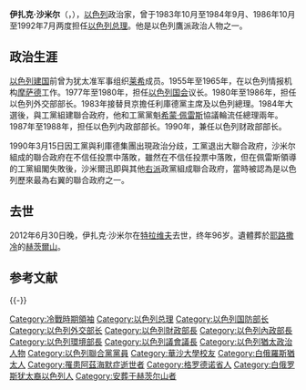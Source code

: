 {{unreferenced|time=2013-07-07T16:17:52+00:00}}
{{Infobox Prime Minister
| name                = 伊扎克·沙米尔
|original_name        = יצחק שמיר<br>Yitzhak Shamir
| birthname           = 伊扎克·贾吉尼基<br>Icchak Jaziernicki
| image               = Yitzhak Shamir (1980).jpg
| imagesize           = 
| caption             = 1980年的沙米尔
| office              = {{flagicon|Israel}} 第7任[[以色列总理|以色列总理]]
| term_start          = 1986年10月20日
| term_end            = 1992年7月13日
| president           = [[哈伊姆·赫尔佐克|哈伊姆·赫尔佐克]]
| predecessor         = [[西蒙·佩雷斯|西蒙·佩雷斯]]
| successor           = [[伊扎克·拉宾|伊扎克·拉宾]]
| term_start2         = 1983年10月10日
| term_end2           = 1984年9月13日
| president2          = [[哈伊姆·赫尔佐克|哈伊姆·赫尔佐克]]
| predecessor2        = [[梅纳赫姆·贝京|梅纳赫姆·贝京]]
| successor2          = [[西蒙·佩雷斯|西蒙·佩雷斯]]
| office3             = [[以色列国会|以色列国会]]议长
| term_start3         = 1977年6月13日
| term_end3           = 1980年3月10日
| predecessor3        = Yisrael Yeshayahu
| successor3          = Yitzhak Berman
| birth_date          = {{birth date|1915|10|22|mf=yes}}
| birth_place         = [[俄罗斯帝国|俄罗斯帝国]]Ruzhinoy
| death_date          = {{Death date and age|mf=yes|2012|6|30|1915|10|15}}
| death_place         = 以色列[[特拉维夫|特拉维夫]]
| resting_place       = 以色列[[耶路撒冷|耶路撒冷]][[赫茨爾山|赫茨爾山]]
| spouse              = {{Marriage|Shulamit Shamir|1944|2011|end=died}}
| children            = 2
| party               = [[利库德集团|利库德集团]]<br />{{small|(1970–1996)}}<br />奋斗者名单(Fighters' List)<br />{{small|(1948–1959)}}
| nationality         = 以色列
| signature           = Yitzhak Shamir signature.svg
}}
'''伊扎克·沙米尔'''（{{lang-he|''' יצחק שמיר'''}}，{{bd|1915年|10月22日|2012年|6月30日}}），[[以色列|以色列]]政治家，曾于1983年10月至1984年9月、1986年10月至1992年7月两度担任[[以色列总理|以色列总理]]。他是以色列鷹派政治人物之一。

==政治生涯==
[[以色列建国|以色列建国]]前曾为犹太准军事组织[[莱希_(组织)|莱希]]成员。1955年至1965年，在以色列情报机构[[摩萨德|摩萨德]]工作。1977年至1980年，担任[[以色列国会|以色列国会]]议长。1980年至1986年，担任以色列外交部部长。1983年接替貝京擔任利庫德黨主席及以色列總理。1984年大選後，與工黨組建聯合政府，他和工黨黨魁[[希蒙·佩雷斯|希蒙·佩雷斯]]協議輪流任總理兩年。1987年至1988年，担任以色列内政部部长。1990年，兼任以色列财政部部长。

1990年3月15日因工黨與利庫德集團出現政治分歧，工黨退出大聯合政府，沙米尔組成的聯合政府在不信任投票中落敗，雖然在不信任投票中落敗，但在佩雷斯領導的工黨組閣失敗後，沙米爾迅即與其他[[右派|右派]]政黨組成聯合政府，當時被認為是以色列歷來最為右翼的聯合政府之一。

==去世==
2012年6月30日晚，伊扎克·沙米尔在[[特拉维夫|特拉维夫]]去世，终年96岁。遺體葬於[[耶路撒冷|耶路撒冷]]的[[赫茨爾山|赫茨爾山]]。

== 参考文献 ==
{{Reflist}}

{{-}}
{{start box}}
{{s-gov|{{ISR}}}}
{{succession box|[[梅納赫姆·貝京|梅納赫姆·貝京]]|[[希蒙·佩雷斯|希蒙·佩雷斯]]|[[以色列總理|以色列總理]]|1983年—1984年}}
{{succession box|[[希蒙·佩雷斯|希蒙·佩雷斯]]|[[伊扎克·拉賓|伊扎克·拉賓]]|以色列總理|1986年—1992年}}
{{end box}}

{{巴以冲突}}
{{以色列总理}}
{{以色列国防部长}}
{{以色列外交部长}}
{{以色列财政部长}}
{{冷戰相關人物}}

{{Authority control}}

{{DEFAULTSORT:Shamir, Yitzhak}}
[[Category:冷戰時期領袖|Category:冷戰時期領袖]]
[[Category:以色列总理|Category:以色列总理]]
[[Category:以色列国防部长|Category:以色列国防部长]]
[[Category:以色列外交部长|Category:以色列外交部长]]
[[Category:以色列財政部長|Category:以色列財政部長]]
[[Category:以色列內政部長|Category:以色列內政部長]]
[[Category:以色列環境部長|Category:以色列環境部長]]
[[Category:以色列議會議長|Category:以色列議會議長]]
[[Category:以色列猶太政治人物|Category:以色列猶太政治人物]]
[[Category:以色列聯合黨黨員|Category:以色列聯合黨黨員]]
[[Category:華沙大學校友|Category:華沙大學校友]]
[[Category:白俄羅斯猶太人|Category:白俄羅斯猶太人]]
[[Category:罹患阿茲海默症逝世者|Category:罹患阿茲海默症逝世者]]
[[Category:格罗德诺省人|Category:格罗德诺省人]]
[[Category:白俄罗斯犹太裔以色列人|Category:白俄罗斯犹太裔以色列人]]
[[Category:安葬于赫茨尔山者|Category:安葬于赫茨尔山者]]